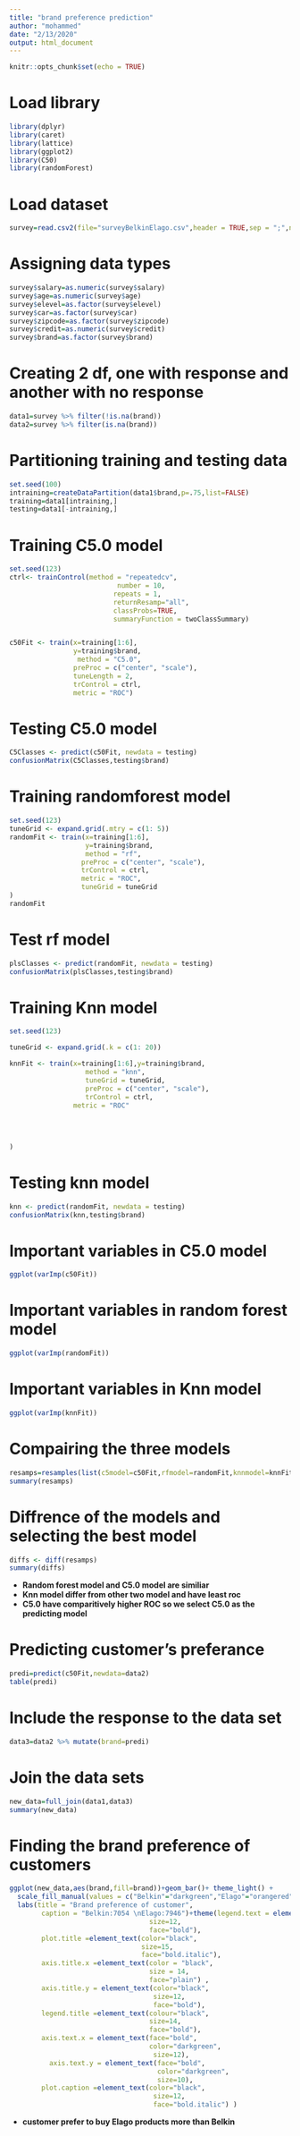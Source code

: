 ```yaml
---
title: "brand preference prediction"
author: "mohammed"
date: "2/13/2020"
output: html_document
---
```


```r
knitr::opts_chunk$set(echo = TRUE)
```

# Load library
```r
library(dplyr)
library(caret)
library(lattice)
library(ggplot2)
library(C50)
library(randomForest)
```

# Load dataset

```r
survey=read.csv2(file="surveyBelkinElago.csv",header = TRUE,sep = ";",na.strings =c(""," "),dec = ",")
```



# Assigning data types
```r
survey$salary=as.numeric(survey$salary)
survey$age=as.numeric(survey$age)
survey$elevel=as.factor(survey$elevel)
survey$car=as.factor(survey$car)
survey$zipcode=as.factor(survey$zipcode)
survey$credit=as.numeric(survey$credit)
survey$brand=as.factor(survey$brand)
```

# Creating 2 df, one with response and another with no response
```r

data1=survey %>% filter(!is.na(brand))
data2=survey %>% filter(is.na(brand))


```

# Partitioning training and testing data
```r
set.seed(100)
intraining=createDataPartition(data1$brand,p=.75,list=FALSE)
training=data1[intraining,]
testing=data1[-intraining,]

```





# Training C5.0 model

```r

set.seed(123)
ctrl<- trainControl(method = "repeatedcv",
                           number = 10,
                          repeats = 1, 
                          returnResamp="all",
                          classProbs=TRUE,
                          summaryFunction = twoClassSummary)


c50Fit <- train(x=training[1:6],
                y=training$brand,
                 method = "C5.0",
                preProc = c("center", "scale"),
                tuneLength = 2,
                trControl = ctrl,
                metric = "ROC")
```

# Testing C5.0 model
```r
C5Classes <- predict(c50Fit, newdata = testing)
confusionMatrix(C5Classes,testing$brand)
```






# Training randomforest model
```r
set.seed(123)
tuneGrid <- expand.grid(.mtry = c(1: 5))
randomFit <- train(x=training[1:6],
                   y=training$brand,
                   method = "rf",
                  preProc = c("center", "scale"),
                  trControl = ctrl,
                  metric = "ROC",
                  tuneGrid = tuneGrid
)
randomFit
```

# Test rf model



```r
plsClasses <- predict(randomFit, newdata = testing)
confusionMatrix(plsClasses,testing$brand)
```

# Training Knn model
```r
set.seed(123)

tuneGrid <- expand.grid(.k = c(1: 20))

knnFit <- train(x=training[1:6],y=training$brand,
                   method = "knn",
                   tuneGrid = tuneGrid,
                   preProc = c("center", "scale"),
                   trControl = ctrl,
                metric = "ROC"
              
            
      
                   
)
```


# Testing knn model
```r
knn <- predict(randomFit, newdata = testing)
confusionMatrix(knn,testing$brand)

```


# Important variables in C5.0 model
```r
ggplot(varImp(c50Fit))

```

# Important variables in random forest model
```r
ggplot(varImp(randomFit))
```

# Important variables in Knn model
```r
ggplot(varImp(knnFit))
```


# Compairing the three models
```r
resamps=resamples(list(c5model=c50Fit,rfmodel=randomFit,knnmodel=knnFit))
summary(resamps)

```






# Diffrence of the models and selecting the best model
```r
diffs <- diff(resamps)
summary(diffs)
```


* **Random forest model and C5.0 model are similiar**
* **Knn model differ from other two model and have least roc**
* **C5.0 have comparitively higher ROC so we select C5.0 as the predicting model**

# Predicting customer's preferance 
```r

predi=predict(c50Fit,newdata=data2)
table(predi)

```
# Include the response to the data set
```r
data3=data2 %>% mutate(brand=predi)
```

# Join the data sets
```r
new_data=full_join(data1,data3)
summary(new_data)
```


# Finding the brand preference of customers
```r
ggplot(new_data,aes(brand,fill=brand))+geom_bar()+ theme_light() +
  scale_fill_manual(values = c("Belkin"="darkgreen","Elago"="orangered"))+
  labs(title = "Brand preference of customer",
        caption = "Belkin:7054 \nElago:7946")+theme(legend.text = element_text(colour="black",
                                   size=12, 
                                   face="bold"),
        plot.title =element_text(color="black",
                                 size=15, 
                                 face="bold.italic"),
        axis.title.x =element_text(color = "black",
                                   size = 14,
                                   face="plain") ,
        axis.title.y = element_text(color="black",
                                    size=12,
                                    face="bold"),
        legend.title =element_text(colour="black", 
                                   size=14,
                                   face="bold"),
        axis.text.x = element_text(face="bold", 
                                   color="darkgreen", 
                                    size=12),
          axis.text.y = element_text(face="bold",
                                     color="darkgreen", 
                                     size=10),
        plot.caption =element_text(color="black",
                                    size=12,
                                    face="bold.italic") )
```




* **customer prefer to buy Elago products more than Belkin**